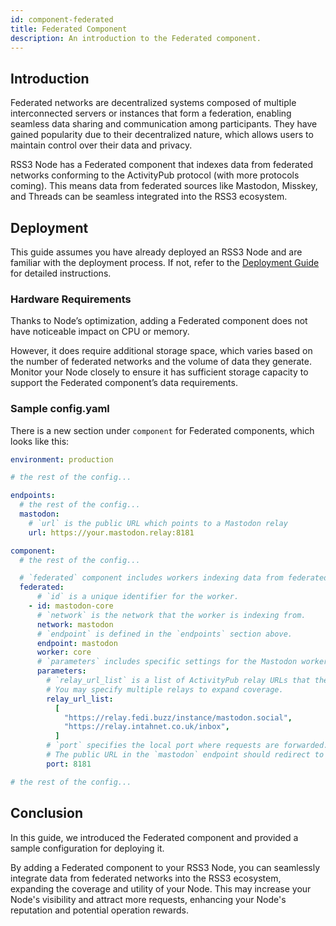 ```yaml
---
id: component-federated
title: Federated Component
description: An introduction to the Federated component.
---
```


## Introduction

Federated networks are decentralized systems composed of multiple interconnected servers or instances that form a federation, enabling seamless data sharing and communication among participants.
They have gained popularity due to their decentralized nature, which allows users to maintain control over their data and privacy.

RSS3 Node has a Federated component that indexes data from federated networks conforming to the ActivityPub protocol (with more protocols coming).
This means data from federated sources like Mastodon, Misskey, and Threads can be seamless integrated into the RSS3 ecosystem.

## Deployment

This guide assumes you have already deployed an RSS3 Node and are familiar with the deployment process.
If not, refer to the [Deployment Guide](/guide/operator/deployment/guide) for detailed instructions.

### Hardware Requirements

Thanks to Node’s optimization, adding a Federated component does not have noticeable impact on CPU or memory.

However, it does require additional storage space, which varies based on the number of federated networks and the volume of data they generate.
Monitor your Node closely to ensure it has sufficient storage capacity to support the Federated component’s data requirements.

### Sample config.yaml

There is a new section under `component` for Federated components, which looks like this:

```yaml
environment: production

# the rest of the config...

endpoints:
  # the rest of the config...
  mastodon:
    # `url` is the public URL which points to a Mastodon relay
    url: https://your.mastodon.relay:8181

component:
  # the rest of the config...

  # `federated` component includes workers indexing data from federated networks conforming to ActivityPub protocol, such as Mastodon, Misskey, and Threads.
  federated:
      # `id` is a unique identifier for the worker.
    - id: mastodon-core
      # `network` is the network that the worker is indexing from.
      network: mastodon
      # `endpoint` is defined in the `endpoints` section above.
      endpoint: mastodon
      worker: core
      # `parameters` includes specific settings for the Mastodon worker.
      parameters:
        # `relay_url_list` is a list of ActivityPub relay URLs that the worker communicate with.
        # You may specify multiple relays to expand coverage.
        relay_url_list:
          [
            "https://relay.fedi.buzz/instance/mastodon.social",
            "https://relay.intahnet.co.uk/inbox",
          ]
        # `port` specifies the local port where requests are forwarded.
        # The public URL in the `mastodon` endpoint should redirect to this port.
        port: 8181

# the rest of the config...

```

## Conclusion

In this guide, we introduced the Federated component and provided a sample configuration for deploying it.

By adding a Federated component to your RSS3 Node, you can seamlessly integrate data from federated networks into the RSS3 ecosystem, expanding the coverage and utility of your Node.
This may increase your Node's visibility and attract more requests, enhancing your Node's reputation and potential operation rewards.
